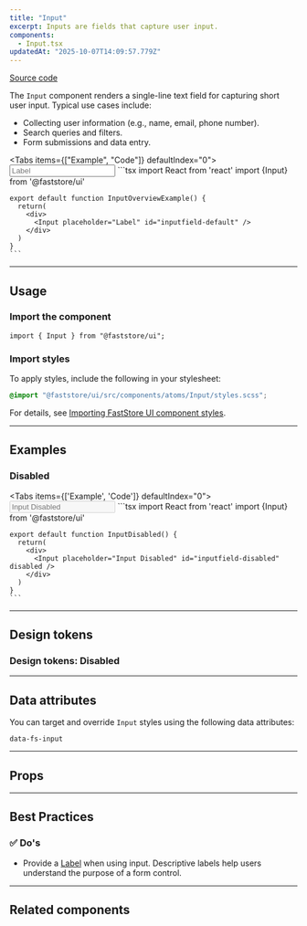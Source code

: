 ```yaml
---
title: "Input"
excerpt: Inputs are fields that capture user input.
components: 
  - Input.tsx
updatedAt: "2025-10-07T14:09:57.779Z"
---
```


[<i class="fa-brands fa-github"></i> Source code](https://github.com/vtex/faststore/tree/main/packages/components/src/atoms/Input)

The `Input` component renders a single-line text field for capturing short user input. Typical use cases include:

- Collecting user information (e.g., name, email, phone number).
- Search queries and filters.
- Form submissions and data entry.

<Tabs items={["Example", "Code"]} defaultIndex="0">
  <Tab>
    <OverviewSection>
      <Input placeholder="Label" id="inputfield-default" />
    </OverviewSection>
  </Tab>
  <Tab>
    ```tsx
    import React from 'react'
    import {Input} from '@faststore/ui'

    export default function InputOverviewExample() {
      return(
        <div>
          <Input placeholder="Label" id="inputfield-default" />
        </div>
      )
    }
    ```
  </Tab>
</Tabs>

---

## Usage

### Import the component

```tsx
import { Input } from "@faststore/ui";
```

### Import styles

To apply styles, include the following in your stylesheet:

```scss
@import "@faststore/ui/src/components/atoms/Input/styles.scss";
```

For details, see [Importing FastStore UI component styles](https://developers.vtex.com/docs/guides/faststore/using-themes-importing-ui-components-styles).

---

## Examples

### Disabled

<Tabs items={['Example', 'Code']} defaultIndex="0">
  <Tab>
    <OverviewSection>
      <Input placeholder="Input Disabled" id="inputfield-disabled" disabled />
    </OverviewSection>
  </Tab>
  <Tab>
    ```tsx
    import React from 'react'
    import {Input} from '@faststore/ui'

    export default function InputDisabled() {
      return(
        <div>
          <Input placeholder="Input Disabled" id="inputfield-disabled" disabled />
        </div>
      )
    }
    ```
  </Tab>
</Tabs>

---

## Design tokens

<TokenTable>
  <TokenRow
    token="--fs-input-padding"
    value="var(--fs-spacing-1) var(--fs-spacing-2)"
  />
  <TokenRow token="--fs-input-height" value="var(--fs-control-tap-size)" />
  <TokenDivider />
  <TokenRow token="--fs-input-bkg-color" value="var(--fs-color-body-bkg)" />
  <TokenRow token="--fs-input-box-shadow" value="none" />
  <TokenRow
    token="--fs-input-box-shadow-hover"
    value="0 0 0 var(--fs-border-width) var(--fs-border-color-active)"
  />
  <TokenDivider />
  <TokenRow
    token="--fs-input-text-color"
    value="var(--fs-color-text)"
    isColor
  />
  <TokenRow token="--fs-input-text-size" value="var(--fs-text-size-body)" />
  <TokenDivider />
  <TokenRow token="--fs-input-line-height" value="1.25" />
  <TokenDivider />
  <TokenRow
    token="--fs-input-transition-function"
    value="var(--fs-transition-function)"
  />
  <TokenRow
    token="--fs-input-transition-property"
    value="var(--fs-transition-property)"
  />
  <TokenRow
    token="--fs-input-transition-timing"
    value="var(--fs-transition-timing)"
  />
</TokenTable>

### Design tokens: Disabled

<TokenTable>
  <TokenRow
    token="--fs-input-disabled-bkg-color"
    value="var(--fs-color-disabled-bkg)"
    isColor
  />
  <TokenRow
    token="--fs-input-disabled-text-color"
    value="var(--fs-color-disabled-text)"
    isColor
  />
  <TokenRow
    token="--fs-input-disabled-border-width"
    value="var(--fs-border-width)"
    isColor
  />
  <TokenRow
    token="--fs-input-disabled-border-color"
    value="var(--fs-border-color)"
    isColor
  />
</TokenTable>

---

## Data attributes

You can target and override `Input` styles using the following data attributes:

`data-fs-input`

---

## Props

<ComponentPropsSection component="Input" />

---

## Best Practices

### ✅ Do's

- Provide a [Label](https://developers.vtex.com/docs/guides/faststore/atoms-label) when using input. Descriptive labels help users understand the purpose of a form control.

---

## Related components

<SectionList>
  <SectionItem
    title="InputField"
    description="
InputField wraps an Input and its corresponding Label."
    actionPath="/docs/guides/faststore/molecules-input-field"
  >
    <InputField label="Label" id="inputfield-default" />
  </SectionItem>
</SectionList>
